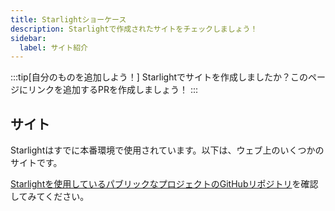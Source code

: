 ```yaml
---
title: Starlightショーケース
description: Starlightで作成されたサイトをチェックしましょう！
sidebar:
  label: サイト紹介
---
```


:::tip[自分のものを追加しよう！]
Starlightでサイトを作成しましたか？このページにリンクを追加するPRを作成しましょう！
:::

## サイト


Starlightはすでに本番環境で使用されています。以下は、ウェブ上のいくつかのサイトです。

<ShowcaseSites />

[Starlightを使用しているパブリックなプロジェクトのGitHubリポジトリ](https://github.com/withastro/starlight/network/dependents)を確認してみてください。
